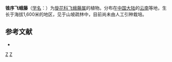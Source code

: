 {{Speciesbox 
| genus = Porana
| species = megathyrsa
| authority = [[吴征镒|C. Y. Wu]]
}}
'''锥序飞蛾藤'''（[[学名|学名]]：{{lang|la|''Porana megathyrsa''}}）为[[旋花科|旋花科]][[飞蛾藤属|飞蛾藤属]]的植物。分布在[[中国大陆|中国大陆]]的[[云南|云南]]等地，生长于海拔1,600米的地区，见于山坡疏林中，目前尚未由人工引种栽培。

== 参考文献 ==
<div class="references-small">
* {{cite web| url =http://www.bioinfo.cn/db05/KmzwSpecies.php?action=view&id=30602| title =锥序飞蛾藤| work =《中国高等植物数据库全库》| publisher =中国科学院微生物研究所| author =昆明植物研究所| accessdate =2009-02-26| deadurl =yes| archiveurl =https://web.archive.org/web/20160305080612/http://www.bioinfo.cn/db05/KmzwSpecies.php?action=view&id=30602| archivedate =2016-03-05}}
</div>
{{Taxonbar}}

[[Category:飞蛾藤属|Z]]
[[Category:云南植物|Z]]